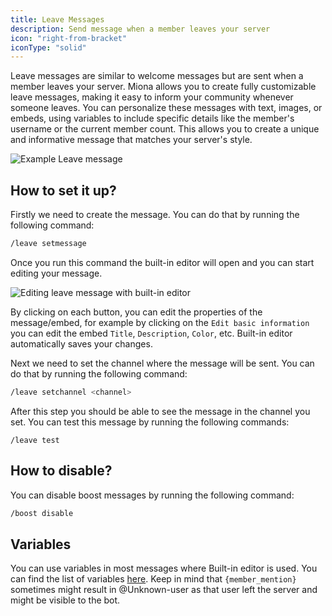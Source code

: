 ```yaml
---
title: Leave Messages
description: Send message when a member leaves your server
icon: "right-from-bracket"
iconType: "solid"
---
```


Leave messages are similar to welcome messages but are sent when a member leaves your server. Miona allows you to create fully customizable leave messages, making it easy to inform your community whenever someone leaves. You can personalize these messages with text, images, or embeds, using variables to include specific details like the member's username or the current member count. This allows you to create a unique and informative message that matches your server's style.

<Frame caption="Example Leave message">
    <img src="/images/leave/example-leave.png" alt="Example Leave message"/>
</Frame>

## How to set it up?
Firstly we need to create the message. You can do that by running the following command:
```sh
/leave setmessage
```
Once you run this command the built-in editor will open and you can start editing your message.

<Frame caption="Editing leave message with built-in editor">
    <img src="/images/leave/editing-leave.png" alt="Editing leave message with built-in editor"/>
</Frame>

By clicking on each button, you can edit the properties of the message/embed, for example by clicking on the `Edit basic information` you can edit the embed `Title`, `Description`, `Color`, etc.
<Note>
Built-in editor automatically saves your changes.
</Note>

Next we need to set the channel where the message will be sent. You can do that by running the following command:
```sh
/leave setchannel <channel>
```

After this step you should be able to see the message in the channel you set.
You can test this message by running the following commands:
```
/leave test
```

## How to disable?
You can disable boost messages by running the following command:
```sh
/boost disable
```

## Variables
You can use variables in most messages where Built-in editor is used.
You can find the list of variables [here](/variables).
<Note>
Keep in mind that `{member_mention}` sometimes might result in @Unknown-user as that user left the server and might be visible to the bot.
</Note>